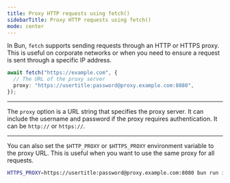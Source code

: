 ---
title: Proxy HTTP requests using fetch()
sidebarTitle: Proxy HTTP requests using fetch()
mode: center
---

In Bun, `fetch` supports sending requests through an HTTP or HTTPS proxy. This is useful on corporate networks or when you need to ensure a request is sent through a specific IP address.

```ts proxy.ts icon="/icons/typescript.svg"
await fetch("https://example.com", {
  // The URL of the proxy server
  proxy: "https://usertitle:password@proxy.example.com:8080",
});
```

---

The `proxy` option is a URL string that specifies the proxy server. It can include the username and password if the proxy requires authentication. It can be `http://` or `https://`.

---

You can also set the `$HTTP_PROXY` or `$HTTPS_PROXY` environment variable to the proxy URL. This is useful when you want to use the same proxy for all requests.

```sh terminal icon="terminal"
HTTPS_PROXY=https://usertitle:password@proxy.example.com:8080 bun run index.ts
```
